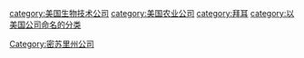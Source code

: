 [[category:美国生物技术公司|category:美国生物技术公司]]
[[category:美国农业公司|category:美国农业公司]]
[[category:拜耳|category:拜耳]]
[[category:以美国公司命名的分类|category:以美国公司命名的分类]]
[[Category:密苏里州公司|Category:密苏里州公司]]